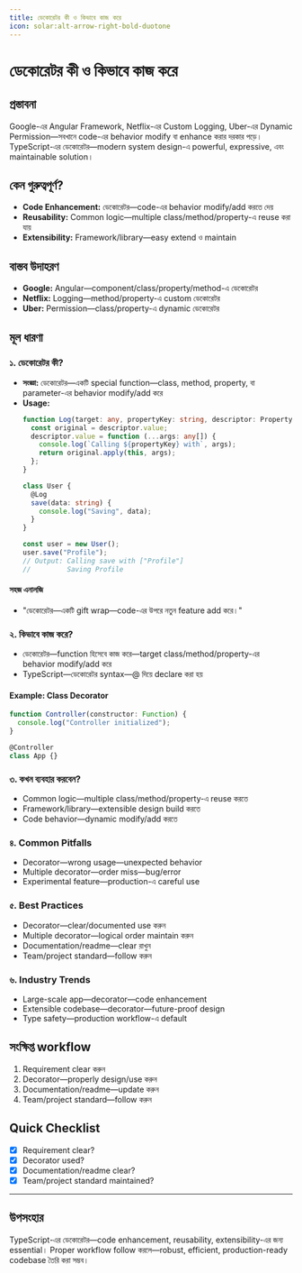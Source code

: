 ```yaml
---
title: ডেকোরেটর কী ও কিভাবে কাজ করে
icon: solar:alt-arrow-right-bold-duotone
---
```


# ডেকোরেটর কী ও কিভাবে কাজ করে

## প্রস্তাবনা

Google-এর Angular Framework, Netflix-এর Custom Logging, Uber-এর Dynamic Permission—সবখানে code-এর behavior modify বা enhance করার দরকার পড়ে। TypeScript-এর ডেকোরেটর—modern system design-এ powerful, expressive, এবং maintainable solution।

## কেন গুরুত্বপূর্ণ?

- **Code Enhancement:** ডেকোরেটর—code-এর behavior modify/add করতে দেয়
- **Reusability:** Common logic—multiple class/method/property-এ reuse করা যায়
- **Extensibility:** Framework/library—easy extend ও maintain

## বাস্তব উদাহরণ

- **Google:** Angular—component/class/property/method-এ ডেকোরেটর
- **Netflix:** Logging—method/property-এ custom ডেকোরেটর
- **Uber:** Permission—class/property-এ dynamic ডেকোরেটর

## মূল ধারণা

### ১. ডেকোরেটর কী?

- **সংজ্ঞা:** ডেকোরেটর—একটি special function—class, method, property, বা parameter-এর behavior modify/add করে
- **Usage:**
  ```typescript
  function Log(target: any, propertyKey: string, descriptor: PropertyDescriptor) {
    const original = descriptor.value;
    descriptor.value = function (...args: any[]) {
      console.log(`Calling ${propertyKey} with`, args);
      return original.apply(this, args);
    };
  }

  class User {
    @Log
    save(data: string) {
      console.log("Saving", data);
    }
  }

  const user = new User();
  user.save("Profile");
  // Output: Calling save with ["Profile"]
  //         Saving Profile
  ```

#### সহজ এনালজি

- "ডেকোরেটর—একটি gift wrap—code-এর উপরে নতুন feature add করে।"

### ২. কিভাবে কাজ করে?

- ডেকোরেটর—function হিসেবে কাজ করে—target class/method/property-এর behavior modify/add করে
- TypeScript—ডেকোরেটর syntax—@ দিয়ে declare করা হয়

#### Example: Class Decorator
```typescript
function Controller(constructor: Function) {
  console.log("Controller initialized");
}

@Controller
class App {}
```

### ৩. কখন ব্যবহার করবেন?

- Common logic—multiple class/method/property-এ reuse করতে
- Framework/library—extensible design build করতে
- Code behavior—dynamic modify/add করতে

### ৪. Common Pitfalls

- Decorator—wrong usage—unexpected behavior
- Multiple decorator—order miss—bug/error
- Experimental feature—production-এ careful use

### ৫. Best Practices

- Decorator—clear/documented use করুন
- Multiple decorator—logical order maintain করুন
- Documentation/readme—clear রাখুন
- Team/project standard—follow করুন

### ৬. Industry Trends

- Large-scale app—decorator—code enhancement
- Extensible codebase—decorator—future-proof design
- Type safety—production workflow-এ default

## সংক্ষিপ্ত workflow

1. Requirement clear করুন
2. Decorator—properly design/use করুন
3. Documentation/readme—update করুন
4. Team/project standard—follow করুন

## Quick Checklist

- [x] Requirement clear?
- [x] Decorator used?
- [x] Documentation/readme clear?
- [x] Team/project standard maintained?

---

## উপসংহার

TypeScript-এর ডেকোরেটর—code enhancement, reusability, extensibility-এর জন্য essential। Proper workflow follow করলে—robust, efficient, production-ready codebase তৈরি করা সম্ভব।

